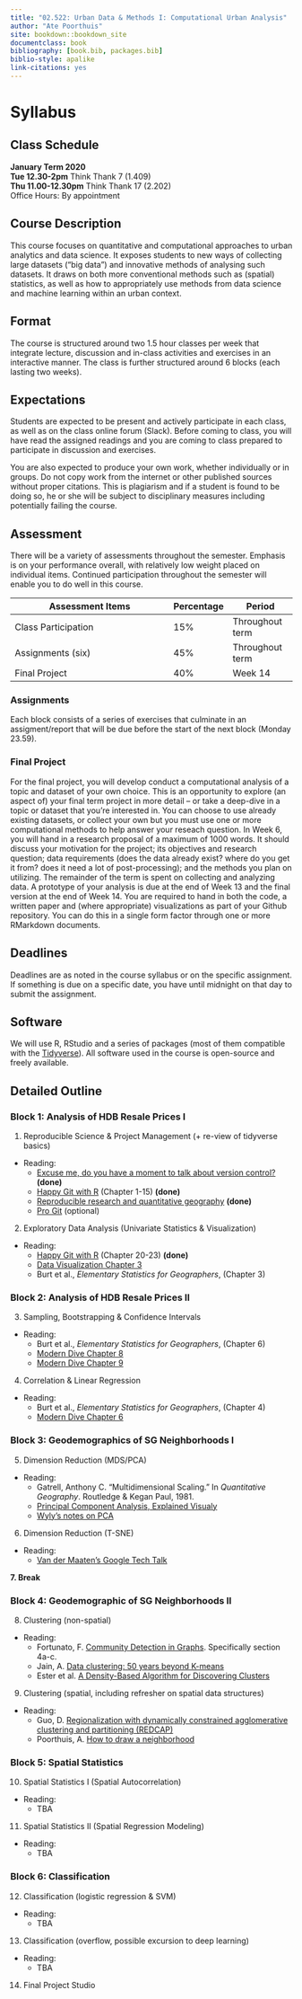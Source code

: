 ```yaml
--- 
title: "02.522: Urban Data & Methods I: Computational Urban Analysis"
author: "Ate Poorthuis"
site: bookdown::bookdown_site
documentclass: book
bibliography: [book.bib, packages.bib]
biblio-style: apalike
link-citations: yes
---
```

# Syllabus

## Class Schedule
**January Term 2020**  
**Tue 12.30-2pm** Think Thank 7 (1.409)  
**Thu 11.00-12.30pm** Think Thank 17 (2.202)  
Office Hours: By appointment  

## Course Description

This course focuses on quantitative and computational approaches to urban analytics and data science. It exposes students to new ways of collecting large datasets (“big data”) and innovative methods of analysing such datasets. It draws on both more conventional methods such as (spatial) statistics, as well as how to appropriately use methods from data science and machine learning within an urban context.

## Format
The course is structured around two 1.5 hour classes per week that integrate lecture, discussion and in-class activities and exercises in an interactive manner. The class is further structured around 6 blocks (each lasting two weeks).

## Expectations
Students are expected to be present and actively participate in each class, as well as on the class online forum (Slack). Before coming to class, you will have read the assigned readings and you are coming to class prepared to participate in discussion and exercises. 

You are also expected to produce your own work, whether individually or in groups. Do not copy work from the internet or other published sources without proper citations. This is plagiarism and if a student is found to be doing so, he or she will be subject to disciplinary measures including potentially failing the course.

## Assessment
There will be a variety of assessments throughout the semester. Emphasis is on your performance overall, with relatively low weight placed on individual items. Continued participation throughout the semester will enable you to do well in this course.

| Assessment Items                          | Percentage | Period          |
|-------------------------------------------|------------|-----------------|
| Class Participation                       | 15%        | Throughout term |
| Assignments (six)                         | 45%        | Throughout term |
| Final Project                             | 40%        | Week 14         |

### Assignments
Each block consists of a series of exercises that culminate in an assigment/report that will be due before the start of the next block (Monday 23.59).

### Final Project
For the final project, you will develop conduct a computational analysis of a topic and dataset of your own choice. This is an opportunity to explore (an aspect of) your final term project in more detail -- or take a deep-dive in a topic or dataset that you're interested in. You can choose to use already existing datasets, or collect your own but you must use one or more computational methods to help answer your reseach question. In Week 6, you will hand in a research proposal of a maximum of 1000 words. It should discuss your motivation for the project; its objectives and research question; data requirements (does the data already exist? where do you get it from? does it need a lot of post-processing); and the methods you plan on utilizing. The remainder of the term is spent on collecting and analyzing data. A prototype of your analysis is due at the end of Week 13 and the final version at the end of Week 14. You are required to hand in both the code, a written paper and (where appropriate) visualizations as part of your Github repository. You can do this in a single form factor through one or more RMarkdown documents. 

## Deadlines
Deadlines are as noted in the course syllabus or on the specific assignment. If something is due on a specific date, you have until midnight on that day to submit the assignment.

## Software
We will use R, RStudio and a series of packages (most of them compatible with the [Tidyverse](https://www.tidyverse.org/)). All software used in the course is open-source and freely available.

## Detailed Outline
### Block 1: Analysis of HDB Resale Prices I
1. Reproducible Science & Project Management (+ re-view of tidyverse basics)
  - Reading:
    - [Excuse me, do you have a moment to talk about version control?](https://peerj.com/preprints/3159/) **(done)**
    - [Happy Git with R](https://happygitwithr.com) (Chapter 1-15) **(done)**
    - [Reproducible research and quantitative geography](https://journals.sagepub.com/doi/abs/10.1177/0309132515599625) **(done)**
    - [Pro Git](https://git-scm.com/book/en/v2) (optional)

2. Exploratory Data Analysis (Univariate Statistics & Visualization)
  - Reading:
    - [Happy Git with R](https://happygitwithr.com) (Chapter 20-23) **(done)**
    - [Data Visualization Chapter 3](https://socviz.co/makeplot.html#makeplot)
    - Burt et al., *Elementary Statistics for Geographers*, (Chapter 3)

### Block 2: Analysis of HDB Resale Prices II
3. Sampling, Bootstrapping & Confidence Intervals
  - Reading:
    - Burt et al., *Elementary Statistics for Geographers*, (Chapter 6)
    - [Modern Dive Chapter 8](https://moderndive.com/8-sampling.html)
    - [Modern Dive Chapter 9](https://moderndive.com/9-confidence-intervals.html)
4. Correlation & Linear Regression
  - Reading:
    - Burt et al., *Elementary Statistics for Geographers*, (Chapter 4)
    - [Modern Dive Chapter 6](https://moderndive.com/6-regression.html)

### Block 3: Geodemographics of SG Neighborhoods I
5. Dimension Reduction (MDS/PCA)
  - Reading: 
    - Gatrell, Anthony C. “Multidimensional Scaling.” In *Quantitative Geography*. Routledge & Kegan Paul, 1981.
    - [Principal Component Analysis, Explained Visualy](http://setosa.io/ev/principal-component-analysis/)
    - [Wyly's notes on PCA](http://ibis.geog.ubc.ca/~ewyly/teaching/606_pca.pdf)
6. Dimension Reduction (T-SNE)
  - Reading:
    - [Van der Maaten's Google Tech Talk](https://www.youtube.com/watch?v=RJVL80Gg3lA&list=UUtXKDgv1AVoG88PLl8nGXmw)

**7. Break**

### Block 4: Geodemographic of SG Neighborhoods II
8. Clustering (non-spatial)
  - Reading:
      - Fortunato, F. [Community Detection in Graphs](https://arxiv.org/abs/0906.0612). Specifically section 4a-c.
      - Jain, A. [Data clustering: 50 years beyond K-means](https://doi.org/10.1016/j.patrec.2009.09.011)
      - Ester et al. [A Density-Based Algorithm for Discovering Clusters](https://www.aaai.org/Papers/KDD/1996/KDD96-037.pdf)
9. Clustering (spatial, including refresher on spatial data structures)
  - Reading:
      - Guo, D. [Regionalization with dynamically constrained agglomerative clustering and partitioning (REDCAP)](https://doi.org/10.1080/13658810701674970)
      - Poorthuis, A. [How to draw a neighborhood](https://doi.org/10.1111/gean.12143)


### Block 5: Spatial Statistics
10. Spatial Statistics I (Spatial Autocorrelation)
  - Reading:
      - TBA
11. Spatial Statistics II (Spatial Regression Modeling)
  - Reading:
      - TBA

### Block 6: Classification
12. Classification (logistic regression & SVM)
  - Reading:
      - TBA
13. Classification (overflow, possible excursion to deep learning)
  - Reading:
      - TBA
14. Final Project Studio
